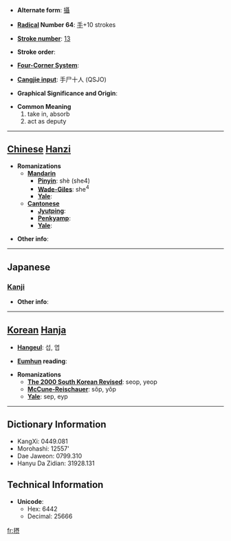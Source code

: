 * '''Alternate form''': [[攝]]

* '''[[Wiktionary:Chinese radical index| Radical]] Number 64''': [[Wiktionary:Chinese radical index 手|手]]+10 strokes

* '''[[Wiktionary:Chinese total strokes index|Stroke number]]''': [[Wiktionary:Chinese total strokes index 13|13]]

* '''Stroke order''': 

* '''[[Wiktionary:Chinese four corner index|Four-Corner System]]''': 

* '''[[Wiktionary:Chinese Cangjie index|Cangjie input]]''': 手尸十人 (QSJO)

* '''Graphical Significance and Origin''': 

* '''Common Meaning'''
*#take in, absorb
*# act as deputy


----

== [[Chinese]] [[Hanzi]] ==

* '''Romanizations'''
** '''[[Mandarin]]'''
*** '''[[Pinyin]]''': shè (she4)
*** '''[[Wade-Giles]]''': she<sup>4</sup>
*** '''[[Yale]]''': 
** '''[[Cantonese]]'''
*** '''[[Jyutping]]''':
*** '''[[Penkyamp]]''': 
*** '''[[Yale]]''': 

* '''Other info''': 

----

==Japanese==
===[[Kanji]]===
{{kanji|on readings=[[せつ]] (setsu), [[じょう]] (jō)
|kun readings=[[おさめる]] (osameru), [[かねる]] (kaneru), [[とる]] (toru)
}}

* '''Other info''':  

----

== [[Korean]] [[Hanja]] ==

* '''[[Hangeul]]''': 섭, 엽

* '''[[Eumhun]] reading''': 

* '''Romanizations'''
** '''[[The 2000 South Korean Revised Romanization|The 2000 South Korean Revised]]''': seop, yeop
** '''[[McCune-Reischauer]]''': sŏp, yŏp
** '''[[Yale]]''': sep, eyp

----

== Dictionary Information ==

* KangXi: 0449.081
* Morohashi: 12557'
* Dae Jaweon: 0799.310
* Hanyu Da Zidian: 31928.131

== Technical Information ==

* '''Unicode''':
** Hex: 6442
** Decimal: 25666

[[fr:摂]]
